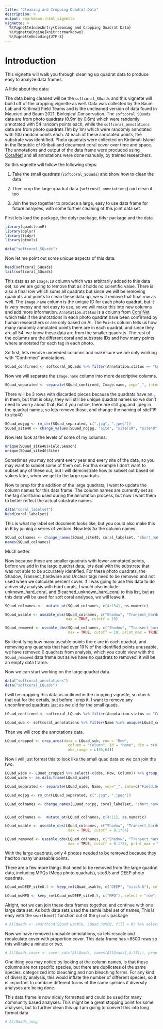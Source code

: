 ```yaml
---
title: "Cleaning and Cropping Quadrat Data"
description: >
output: rmarkdown::html_vignette
vignette: >
  %\VignetteIndexEntry{Cleaning and Cropping Quadrat Data}
  %\VignetteEngine{knitr::rmarkdown}
  %\VignetteEncoding{UTF-8}
---
```


# Introduction

This vignette will walk you through cleaning up quadrat data to produce easy to analyze data frames.

A little about the data:

The data being cleaned will be the `softcoral_SQuads` and this vignette will build off of the cropping vignette as well. Data was collected by the Baum Lab and Kiritimati Field Teams and is the uncleaned version of data found in Maucieri and Baum 2021. Biological Conservation. The `softcoral_SQuads` data are from photo quadrats (0.9m by 0.6m) which were randomly annotated with 54 random points each, while the `softcoral_annotations` data are from photo quadrats (1m by 1m) which were randomly annotated with 100 random points each. At each of these annotated points, the substrate was identified. Photo quadrats were collected on Kiritimati Island in the Republic of Kiribati and document coral cover over time and space. The annotations and output of the data frame were produced using [CoralNet](https://coralnet.ucsd.edu/) and all annotations were done manually, by trained researchers.

So this vignette will follow the following steps:

1. Take the small quadrats (`softcoral_SQuads`) and show how to clean the data

2. Then crop the large quadrat data (`softcoral_annotations`) and clean it too

3. Join the two together to produce a large, easy to use data frame for future analyses, with some further cleaning of this joint data set. 

First lets load the package, the dplyr package, tidyr package and the data

```r

library(quadcleanR)
library(dplyr)
library(tidyr)
library(gtools)

data("softcoral_SQuads")

```


Now let me point out some unique aspects of this data:

```r

head(softcoral_SQuads)
tail(softcoral_SQuads)

```
This data as an `Image.ID` column which was arbitrarily added to this data set, so we are going to remove that as it holds no scientific value. There is also a final row which sums all quadrats but since we will be removing quadrats and points to clean these data up, we will remove that final row as well. The `Image.name` column is the unique ID for each photo quadrat, but it is very messy and not easy to use, so we will make this into new columns and add more information. `Annotation.status` is a column from [CoralNet](https://coralnet.ucsd.edu/) which tells if the annotations in each photo quadrat have been confirmed by human researchers or are only based on AI. The `Points` column tells us how many randomly annotated points there are in each quadrat, and since they are all 54, we know these data are from the smaller quadrats. The rest of the columns are the different coral and substrate IDs and how many points where annotated for each tag in each photo.

So first, lets remove unneeded columns and make sure we are only working with "Confirmed" annotations.

```r

SQuad_confirmed <- softcoral_SQuads %>% filter(Annotation.status == "Confirmed") %>% select(-c(Image.ID, Points, Annotation.status))

```

Now we will separate the `Image.name` column into more descriptive columns.

```r

SQuad_separated <- separate(SQuad_confirmed, Image.name, sep="_", into=c("Field.Season", "Site","Quadrat"))

```

There will be 3 rows with discarded pieces because the quadrats have an _ in them, but that is okay, they will still be unique quadrat names so we don't need to worry about that. But if you notice, there are still .jpg and .jpeg in the quadrat names, so lets remove those, and change the naming of siteT19 to site40

```r

SQuad_nojpg <- rm_chr(SQuad_separated, c(".jpg", ".jpeg"))
SQuad_site40 <- change_values(SQuad_nojpg, "Site", "siteT19", "site40")

```

Now lets look at the levels of some of my columns. 

```r

unique(SQuad_site40$Field.Season)
unique(SQuad_site40$Site)

```


Sometimes you may not want every year and every site of the data, so you may want to subset some of them out. For this example I don't want to subset any of these out, but I will demonstrate how to subset out based on values later, when we get to the large quadrats. 


Now to prep for the addition of the large quadrats, I want to update the column names for this data frame. The column names are currently set as the tag shorthand used during the annotation process, but now I want them to better reflect the actual substrate names.

```r

data("coral_labelset")
head(coral_labelset)

```

This is what my label set document looks like, but you could also make this in R by joining a series of vectors. Now lets fix the column names.

```r

SQuad_colnames <- change_names(SQuad_site40, coral_labelset, "short_name", "full_name")
names(SQuad_colnames)

```

Much better.

Now because these are smaller quadrats with fewer annotated points, before we add in the large quadrat data, lets deal with the substrate that was not able to be accurately identified. For these photo quadrats, the Shadow, Transect_hardware and Unclear tags need to be removed and not used when we calculate percent cover. If I was going to use this data to do a diversity analysis with hard corals, I would also include unknown_hard_coral, and Bleached_unknown_hard_coral to this list, but as this data will be used for soft coral analyses, we will leave it. 

```r

SQuad_colnames <-  mutate_at(SQuad_colnames, c(4:134), as.numeric)

SQuad_usable <- useable_obs(SQuad_colnames, c("Shadow", "Transect_hardware", "Unclear"), 
                            max = TRUE, cutoff = 10)

SQuad_removed <- useable_obs(SQuad_colnames, c("Shadow", "Transect_hardware", "Unclear"),
                             max = TRUE, cutoff = 10, print_max = TRUE)

```

By identifying how many useable points there are in each quadrat, and removing any quadrats that had over 10% of the identified points unuseable, we have removed 0 quadrats from analysis, which you could view with the `SQuad_removed` data frame but as we have no quadrats to removed, it will be an empty data frame.

Now we can start working on the large quadrat data. 

```r

data("softcoral_annotations")
data("softcoral_LQuads")

```


I will be cropping this data as outlined in the cropping vignette, so check that out for the details, but before I crop it, I want to remove any unconfirmed quadrats just as we did for the small quads.

```r

LQuad_confirmed <- softcoral_LQuads %>% filter(Annotation.status == "Confirmed") 

LQuad_sub <- softcoral_annotations %>% filter(Name %in% unique(LQuad_confirmed$Image.name))

```

Then we will crop the annotations data. 

```r

LQuad_cropped <- crop_area(data = LQuad_sub, row = "Row",
                             column = "Column", id = "Name", dim = c(0.9, 0.6), 
                             obs_range = c(36,64))
```

Now I will just format this to look like the small quad data so we can join the two.

```r

LQuad_wide <- LQuad_cropped %>% select(-c(obs, Row, Column)) %>% group_by(Name) %>% pivot_wider(names_from = Label, values_from = Label, values_fn = length, values_fill = 0)
LQuad_wide <- as.data.frame(LQuad_wide)

LQuad_separated <- separate(LQuad_wide, Name, sep="_", into=c("Field.Season", "Site","Quadrat"))

LQuad_nojpg <- rm_chr(LQuad_separated, c(".jpg", ".jpeg"))

LQuad_colnames <- change_names(LQuad_nojpg, coral_labelset, "short_name", "full_name")


LQuad_colnames <-  mutate_at(LQuad_colnames, c(4:11), as.numeric)

LQuad_usable <- useable_obs(LQuad_colnames, c("Shadow", "Transect_hardware", "Unclear"),
                             max = TRUE, cutoff = 0.1*54)

LQuad_removed <- useable_obs(LQuad_colnames, c("Shadow", "Transect_hardware", "Unclear"),
                             max = TRUE, cutoff = 0.1*54, print_max = TRUE)

```

With the large quadrats, only 4 photos needed to be removed because they had too many unuseable points. 

There are a few more things that need to be removed from the large quadrat data, including MPQs (Mega photo quadrats), site8.5 and DEEP photo quadrats. 

```r

LQuad_noDEEP_site8.5 <- keep_rm(LQuad_usable, c("DEEP", "site8.5"), select = "row", exact = FALSE, colname = "Site", keep = FALSE)

LQuad_noMPQ <- keep_rm(LQuad_noDEEP_site8.5, c("MPQ"), select = "row", exact = FALSE, colname = "Quadrat", keep = FALSE)

```

Alright, not we can join these data frames together, and continue with one large data set. As both data sets used the samle label set of names, This is easy with the `smartbind()` function out of the `gtools` package

```r

# AllQuads <- smartbind(SQuad_usable, LQuad_noMPQ, fill = 0) %>% select(-c(unusable))

```


Now we have removed unusable annotations, so lets rescale and recalculate cover with proportion cover. This data frame has ~6500 rows so this will take a minute or two.

```r

# AllQuads_cover <- cover_calc(AllQuads, names(AllQuads[,4:131]), prop = TRUE)

```
 
One thing you may notice by looking at the column names, is that these columns are not specific species, but there are duplicates of the same species, categorized into bleaching and non bleaching forms. For any kind of diversity analysis, this would inflate the number of different species, so it is important to combine different forms of the same species if diversity analyses are being done.

This data frame is now nicely formatted and could be used for many community based analyses. This might be a great stopping point for some analyses, but to further clean this up I am going to convert this into long format data.

```r

# AllQuads_long

```













